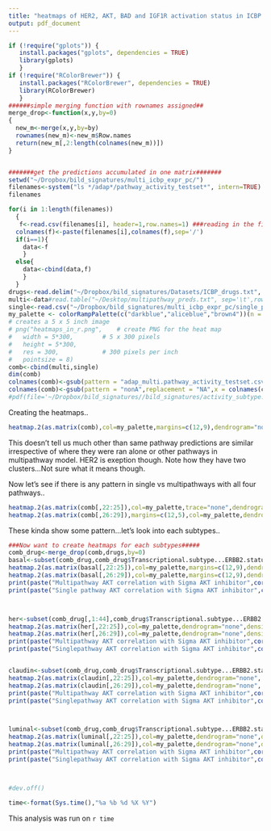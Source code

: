 ```yaml
---
title: "heatmaps of HER2, AKT, BAD and IGF1R activation status in ICBP cell lines"
output: pdf_document
---
```


```r
if (!require("gplots")) {
   install.packages("gplots", dependencies = TRUE)
   library(gplots)
   }
if (!require("RColorBrewer")) {
   install.packages("RColorBrewer", dependencies = TRUE)
   library(RColorBrewer)
   }
######simple merging function with rownames assigned##
merge_drop<-function(x,y,by=0)
{
  new_m<-merge(x,y,by=by)
  rownames(new_m)<-new_m$Row.names
  return(new_m[,2:length(colnames(new_m))])
}


#######get the predictions accumulated in one matrix#######
setwd("~/Dropbox/bild_signatures/multi_icbp_expr_pc/")
filenames<-system("ls */adap*/pathway_activity_testset*", intern=TRUE)
filenames

for(i in 1:length(filenames))
  {
   f<-read.csv(filenames[i], header=1,row.names=1) ###reading in the filess one at a time
  colnames(f)<-paste(filenames[i],colnames(f),sep='/')
  if(i==1){
    data<-f
    }
  else{
    data<-cbind(data,f)
    }
  }
drugs<-read.delim("~/Dropbox/bild_signatures/Datasets/ICBP_drugs.txt", header=1, sep='\t',row.names=1)
multi<-data#read.table("~/Desktop/multipathway_preds.txt", sep='\t',row.names=1,header=1)
single<-read.csv("~/Dropbox/bild_signatures/multi_icbp_expr_pc/single_pathway_results.csv", row.names=1,header=1)
my_palette <- colorRampPalette(c("darkblue","aliceblue","brown4"))(n = 299)
# creates a 5 x 5 inch image
# png("heatmaps_in_r.png",    # create PNG for the heat map        
#   width = 5*300,        # 5 x 300 pixels
#   height = 5*300,
#   res = 300,            # 300 pixels per inch
#   pointsize = 8)  
comb<-cbind(multi,single)
dim(comb)
colnames(comb)<-gsub(pattern = "adap_multi.pathway_activity_testset.csv",replacement = "A",x = colnames(comb))
colnames(comb)<-gsub(pattern = "nonA",replacement = "NA",x = colnames(comb))
#pdf(file='~/Dropbox/bild_signatures//bild_signatures/activity_subtype.pdf')
```
Creating the heatmaps..
```r
heatmap.2(as.matrix(comb),col=my_palette,margins=c(12,9),dendrogram="none", density.info = "none",trace="none",main="All possibilities")
```
This doesn't tell us much other than same pathway predictions are similar irrespective of where they were ran alone or other pathways in multipathway model. HER2 is exeption though. Note how they have two clusters...Not sure what it means though.

Now let's see if there is any pattern in single vs multipathways with all four pathways..
```r
heatmap.2(as.matrix(comb[,22:25]),col=my_palette,trace="none",dendrogram="none",density.info="none", main="Multipathway activity",margins=c(12,9), ylab="ICBP Cell lines")
heatmap.2(as.matrix(comb[,26:29]),margins=c(12,5),col=my_palette,dendrogram="none", density.info="none", trace="none",main="Single pathway activity", ylab="ICBP Cell lines")
```
These kinda show some pattern...let's look into each subtypes..
```r
###Now want to create heatmaps for each subtypes#####
comb_drug<-merge_drop(comb,drugs,by=0)
basal<-subset(comb_drug,comb_drug$Transcriptional.subtype...ERBB2.status=="Basal")
heatmap.2(as.matrix(basal[,22:25]),col=my_palette,margins=c(12,9),dendrogram="none", density.info = "none",trace="none",main="Basal Multi")
heatmap.2(as.matrix(basal[,26:29]),col=my_palette,margins=c(12,9),dendrogram="none",density.info = "none",trace="none",main="Basal single")
print(paste("Multipathway AKT correlation with Sigma AKT inhibitor",cor(basal[,22],basal$Sigma.AKT1.2.inhibitor,use="pairwise")))
print(paste("Single pathway AKT correlation with Sigma AKT inhibitor",cor(basal[,26],basal$Sigma.AKT1.2.inhibitor,use="pairwise")))



her<-subset(comb_drug[,1:44],comb_drug$Transcriptional.subtype...ERBB2.status=="ERBB2-amp"|comb_drug$Transcriptional.subtype...ERBB2.status=="ERBB2Amp")
heatmap.2(as.matrix(her[,22:25]),col=my_palette,dendrogram="none",density.info="none",  trace="none",margins=c(12,9),main="HER2 Multi")
heatmap.2(as.matrix(her[,26:29]),col=my_palette,dendrogram="none",density.info="none",  trace="none",margins=c(12,9),main="HER2 Single")
print(paste("Multipathway AKT correlation with Sigma AKT inhibitor",cor(her[,22],her$Sigma.AKT1.2.inhibitor,use="pairwise")))
print(paste("Singlepathway AKT correlation with Sigma AKT inhibitor",cor(her[,26],her$Sigma.AKT1.2.inhibitor,use="pairwise")))


claudin<-subset(comb_drug,comb_drug$Transcriptional.subtype...ERBB2.status=="Claudin-low")
heatmap.2(as.matrix(claudin[,22:25]),col=my_palette,dendrogram="none", density.info="none", trace="none",margins=c(12,9),main="Claudin Multi")
heatmap.2(as.matrix(claudin[,26:29]),col=my_palette,dendrogram="none", density.info="none", trace="none",margins=c(12,9),main="Claudin Single",scale="column")
print(paste("Multipathway AKT correlation with Sigma AKT inhibitor",cor(claudin[,22],claudin$Sigma.AKT1.2.inhibitor,use="pairwise")))
print(paste("Singlepathway AKT correlation with Sigma AKT inhibitor",cor(claudin[,26],claudin$Sigma.AKT1.2.inhibitor,use="pairwise")))



luminal<-subset(comb_drug,comb_drug$Transcriptional.subtype...ERBB2.status=="Luminal")
heatmap.2(as.matrix(luminal[,22:25]),col=my_palette,dendrogram="none",density.info="none", trace="none",margins=c(12,9),main="Luminal Multi")
heatmap.2(as.matrix(luminal[,26:29]),col=my_palette,dendrogram="none",density.info="none", trace="none",margins=c(12,9),main="Luminal Single",scale="row")
print(paste("Multipathway AKT correlation with Sigma AKT inhibitor",cor(luminal[,22],luminal$Sigma.AKT1.2.inhibitor,use="pairwise")))
print(paste("Singlepathway AKT correlation with Sigma AKT inhibitor",cor(luminal[,26],luminal$Sigma.AKT1.2.inhibitor,use="pairwise")))



#dev.off()
```

```r
time<-format(Sys.time(),"%a %b %d %X %Y")
```
This analysis was run on `r time` 

